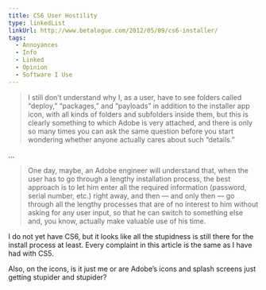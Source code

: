 ```yaml
---
title: CS6 User Hostility
type: linkedList
linkUrl: http://www.betalogue.com/2012/05/09/cs6-installer/
tags:
  - Annoyances
  - Info
  - Linked
  - Opinion
  - Software I Use
---
```


> I still don’t understand why I, as a user, have to see folders called “deploy,” “packages,” and “payloads” in addition to the installer app icon, with all kinds of folders and subfolders inside them, but this is clearly something to which Adobe is very attached, and there is only so many times you can ask the same question before you start wondering whether anyone actually cares about such “details.”

…

> One day, maybe, an Adobe engineer will understand that, when the user has to go through a lengthy installation process, the best approach is to let him enter all the required information (password, serial number, etc.) right away, and then — and only then — go through all the lengthy processes that are of no interest to him without asking for any user input, so that he can switch to something else and, you know, actually make valuable use of his time.

I do not yet have CS6, but it looks like all the stupidness is still there for the install process at least. Every complaint in this article is the same as I have had with CS5.

Also, on the icons, is it just me or are Adobe’s icons and splash screens just getting stupider and stupider?
